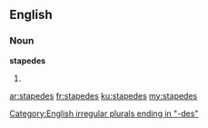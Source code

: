 ==English==

===Noun===
'''stapedes'''

# {{plural of|stapes}}

[[Category:English irregular plurals ending in "-des"]]

[[ar:stapedes]]
[[fr:stapedes]]
[[ku:stapedes]]
[[my:stapedes]]
